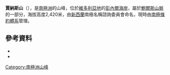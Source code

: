 {{coord|71|4|S|163|6|E|source:GNIS|display=title}}

'''賈納斯山'''（{{lang-en|Mount Janus}}），是[[南極洲|南極洲]]的山峰，位於[[維多利亞地|維多利亞地]]的[[彭內爾海岸|彭內爾海岸]]，屬於[[鮑爾斯山脈|鮑爾斯山脈]]的一部分，海拔高度2,420米，由[[新西蘭|新西蘭]]南極名稱諮詢委員會命名，現時由[[南極條約體系|南極條約體系]]管理。

==參考資料==
*{{cite gnis | type = antarid | id = 7481| name = Janus, Mount | accessdate = 2012-07-17}}
*{{usgs-gazetteer|id=7481|name=Janus, Mount}}

{{Antarctica-geo-stub}}
[[Category:南極洲山峰|Category:南極洲山峰]]